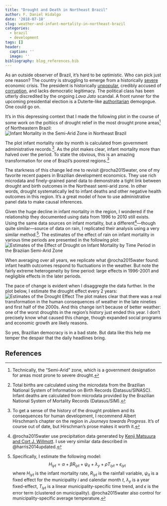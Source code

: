 ```yaml
---
title: "Drought and Death in Northeast Brazil"
author: F. Daniel Hidalgo
date: '2018-07-18'
slug: weather-and-infant-mortality-in-northeast-brazil
categories:
  - brazil
  - development
tags: []
header:
  caption: ''
  image: ''
bibliography: blog_references.bib  
---
```

As an outside observer of Brazil, it's hard to be optimistic. Who can pick just one reason? The country is struggling to emerge from a historically [severe](https://money.cnn.com/2017/03/07/news/economy/brazil-gdp-2016/index.html) economic crisis. The president is historically [unpopular](https://www.theguardian.com/world/2017/oct/17/accused-of-graft-popularity-near-zero-so-why-is-brazils-president-still-in-office), credibly accused of [corruption](https://www.nytimes.com/2017/10/25/world/americas/brazil-michel-temer-corruption.html), and lacks democratic legitimacy. The political class has been utterly discredited by the ongoing  *Lava Jato* scandal. A front runner for the upcoming presidential election is a Duterte-like [authoritarian](https://www.npr.org/2018/07/30/631952886/dictatorship-was-a-very-good-period-says-brazil-s-aspiring-president) demogogue. One could go on. 

It's in this depressing context that I made the following plot in the course of some work on the poltiics of drought relief in the most drought prone areas[^semi-arid] of Northeastern Brazil: 
![Infant Mortality in the Semi-Arid Zone in Northeast Brazil](/post/weather-and-infant-mortality-in-northeast-brazil_files/semiarid_infantmort.png)

The plot infant mortality rate by month is calculated from government administrative records.[^infantmort_data]. As the plot makes clear, infant mortality more than halved over the period. To state the obvious, this is an amazing transformation for one of Brazil's poorest regions.[^journeys] 

The starkness of this change led me to revisit @rocha2015water, one of my favorite recent papers in Brazilian development economics. They use rich microdata and finely-grained panel data to demonstrate a tight link between drought and birth outcomes in the Northeast semi-arid zone. In other words, drought systematically led to  infant deaths and other negative health outcomes in this region. It's a great model of how to use administrative panel data to make causal inferences. 

Given the huge decline in infant mortality in the region, I wondered if the relationship they documented using data from 1996 to 2010 still exists. Using the same data sources on infant mortality, but a different[^rain]---though quite similar---source of data on rain, I replicated their analysis using a very similar method.[^replication]. The estimates of the effect of rain on infant mortality in various time periods are presented in the following plot: 
![Estimates of the Effect of Drought on Infant Mortality by Time Period in the Braziian Semi-Arid Zone](/post/weather-and-infant-mortality-in-northeast-brazil_files/drought_infant_mort_ests.png)

When averaging over all years, we replicate what @rocha2015water found: infant health outcomes respond to fluctuations in the weather. But note the fairly extreme heterogeneity by time period: large effects in 1996-2001 and negligible effects in the  later periods.  

The pace of change is evident when I disaggregte the data further. In the plot below, I estimate the drought effect every 2 years:
![Estimates of the Drought Effect](/post/weather-and-infant-mortality-in-northeast-brazil_files/drought_ests_2years.png)
The plot makes clear that there was a real transformation in the human consequences of weather in the late nineties and first half of the 2000s. And this change isn't because of better weather: one of the worst droughts in the region's history just ended this year. I don't precisely know what caused this change, though expanded social programs and economic growth are likely reasons.

So yes, Brazilian democracy is in a bad state. But data like this help me temper the despair that the daily headlines bring. 

## References

[^semi-arid]: Technically, the "Semi-Arid" zone, which is a government designation for areas most prone to severe drought. 
[^infantmort_data]: Total births are calculated using the microdata from the Brazilian
National System of Information on Birth Records (Datasus/SINASC). Infant deaths are calculated from microdata provided by the  Brazilian National System of Mortality Records (Datasus/SIM).
[^journeys]: To get a sense of the history of the drought problem and its consequences for human development, I recommend Albert Hirschman's chapter on the region in *Journeys towards Progress*. It's of course out of date, but Hirschman's prose makes it worth it. 
[^rain]: @rocha2015water use precipitation data generated by [Kenji Matsuura and Cort J. Willmott](http://climate.geog.udel.edu/~climate/html_pages/Global2014/README.GlobalTsP2014.html). I use very similar data described in @harris2014updated. 
[^replication]:  Specifically, I estimate the following model: 
  $$H_{iyt}=\alpha+\beta R_{iyt} + \psi_{it} + \lambda_y + \rho T_{iyt} + \epsilon_{iyt}$$
  where $H_{iyt}$ is the infant mortality rate, $R_{iyt}$ is the rainfall variable, $\psi_{it}$ is a fixed effect for the municipality $i$ and calendar month $t$, $\lambda_y$ is a year fixed-effect, $T_{iyt}$ is a linear municipality-specific time trend, and $\epsilon$ is the error term (clustered on municipality). @rocha2015water also control for municipality-specific average temperature. 


